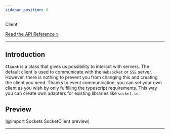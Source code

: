 ```yaml
---
sidebar_position: 6
---
```


<div class="api-link">
  <div class="api-link-title">Client</div>
  <div class="api-link-sub-title">

[Read the API Reference »](/api/Sockets/Class/SocketClient.mdx)

  </div>
</div>

---

## Introduction

**`Client`** is a class that gives us possibility to interact with servers. The default client is used to communicate
with the `Websocket` or `SSE` server. However, there is nothing to prevent you from changing this and creating the
client you need. Thanks to event communication, you can set your own client as you wish by only fulfilling the
typescript requirements. This way you can create own adapters for existing libraries like `socket.io`.

## Preview

(@import Sockets SocketClient preview)

---
